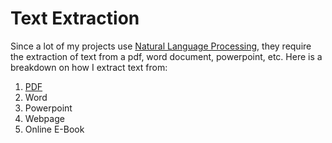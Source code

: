 # Text Extraction

Since a lot of my projects use [Natural Language Processing](), they require the extraction of text from a pdf, word document, powerpoint, etc. Here is a breakdown on how I extract text from:
1. [PDF](text-extraction/pdf)
2. Word
3. Powerpoint
4. Webpage
5. Online E-Book